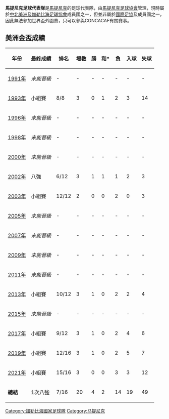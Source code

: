 {{Infobox National football team
|  Name               = 馬提尼克
|  Badge              = Drapeau aux serpents de la Martinique.svg
|  Nickname           = Les Matinino
|  Confederation      = [[中北美洲及加勒比海足協|中北美洲及加勒比海足協]] 
|  Coach              = {{link-en|馬里奧·博卡利|Mario Bocaly}}
|  Captain            = {{link-en|克雷蒂諾尼爾·塞巴斯蒂安|Cretinoir Sébastien}}
|  Most caps          = {{link-en|丹尼爾·赫雷爾|Daniel Hérelle}} (77) 
|  Top scorer         = {{link-en|凱文·帕塞曼|Kévin Parsemain}} (35)
|  Home Stadium       = {{link-en|皮埃爾·阿西勒體育場|Stade Pierre Aliker de Dillon}}
|  FIFA Trigramme     = MTQ 
|  FIFA Rank          = 沒有排名<br />（非FIFA成員）
|Elo Rank           = {{World Football Elo Ratings|Martinique}}
|  Elo max            = 64
|  Elo max date       = 1994年4月
|  Elo min            = 125
|  Elo min date       = 2011年9月、2012年3月

|pattern_la1 = |pattern_b1=_nikelegend1920wb|pattern_ra1=|pattern_sh1=
|leftarm1    = FFFFFF|body1=FFFFFF|rightarm1=FFFFFF|shorts1=FFFFFF|socks1=FFFFFF
|pattern_la2 = |pattern_b2=_nikelegend1920bw|pattern_ra2=|pattern_sh2=_whitesides
|leftarm2    = 0000FF|body2=0000FF|rightarm2=0000FF|shorts2=0000FF|socks2=0000FF

|  World cup apps     = 
|  World cup first    =  
|  World cup best     =  
|  Regional name      = [[美洲金盃|美洲金盃]]
|  Regional cup apps  = 7
|  Regional cup first = [[1993年美洲金盃|1993年美洲金盃]]
|  Regional cup best  = 八強，[[2002年美洲金盃|2002年美洲金盃]]
}}

'''馬提尼克足球代表隊'''是[[馬提尼克|馬提尼克]]的足球代表隊，由[[馬提尼克足球協會|馬提尼克足球協會]]管理，現時屬於[[中北美洲及加勒比海足球協會|中北美洲及加勒比海足球協會]]成員國之一，但並非屬於[[國際足協|國際足協]]及成員國之一，因此無法參加世界盃外圍賽，只可以參與CONCACAF有關賽事。

== 美洲金盃成績 ==
{| class="wikitable" style="text-align: center;"
|-
!年份
!最終成績
!排名
!場數
!勝
!和*
!負
!入球
!失球
|- 
|{{flagicon|United States}} [[1991年美洲金盃|1991年]]||''未能晉級''||-||-||-||-||-||-||-
|- 
|{{flagicon|United States}}{{flagicon|Mexico}} [[1993年美洲金盃|1993年]]||小組賽||8/8||3||0||1||2||3||14
|- 
|{{flagicon|United States}} [[1996年美洲金盃|1996年]]||''未能晉級''||-||-||-||-||-||-||-  
|- 
|{{flagicon|United States}} [[1998年美洲金盃|1998年]]||''未能晉級''||-||-||-||-||-||-||-
|-
|{{flagicon|United States}} [[2000年美洲金盃|2000年]]||''未能晉級''||-||-||-||-||-||-||-
|-
|{{flagicon|United States}} [[2002年美洲金盃|2002年]]||八強||6/12||3||1||1||1||2||3
|- 
|{{flagicon|United States}}{{flagicon|Mexico}} [[2003年美洲金盃|2003年]]||小組賽||12/12||2||0||0||2||0||3
|-  
|{{flagicon|United States}} [[2005年美洲金盃|2005年]]||''未能晉級''||-||-||-||-||-||-||-   
|-
|{{flagicon|United States}} [[2007年美洲金盃|2007年]]||''未能晉級''||-||-||-||-||-||-||-
|- 
|{{flagicon|United States}} [[2009年美洲金盃|2009年]]||''未能晉級''||-||-||-||-||-||-||-
|- 
|{{flagicon|United States}} [[2011年美洲金盃|2011年]]||''未能晉級''||-||-||-||-||-||-||-
|- 
|{{flagicon|United States}} [[2013年美洲金盃|2013年]]||小組賽||10/12||3||1||0||2||2||4
|- 
|{{flagicon|United States}}{{flagicon|CAN}} [[2015年美洲金盃|2015年]]||''未能晉級''||-||-||-||-||-||-||-
|- 
|{{flagicon|United States}} [[2017年美洲金盃|2017年]]||小組賽||9/12||3||1||0||2||4||6
|- 
|{{flagicon|USA}}{{flagicon|JAM}}{{flagicon|CRC}} [[2019年美洲金盃|2019年]]||小組賽||12/16||3||1||0||2||5||7
|-
|{{flagicon|United States}} [[2021年美洲金盃|2021年]]||小組賽||15/16||3||0||0||3||3||12
|-
|'''總結'''||1次八強||7/16||20||4||2||14||19||49
|}



{{法國足球架構}}
{{國際足球}}
{{CONCACAF teams}}

[[Category:加勒比海國家足球隊|Category:加勒比海國家足球隊]]
[[Category:马提尼克|Category:马提尼克]]